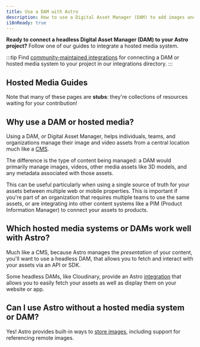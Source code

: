 ```yaml
---
title: Use a DAM with Astro
description: How to use a Digital Asset Manager (DAM) to add images and videos to Astro
i18nReady: true
---
```



**Ready to connect a headless Digital Asset Manager (DAM) to your Astro project?** Follow one of our guides to integrate a hosted media system.

:::tip
Find [community-maintained integrations](https://astro.build/integrations/) for connecting a DAM or hosted media system to your project in our integrations directory. 
:::

## Hosted Media Guides

Note that many of these pages are **stubs**: they're collections of resources waiting for your contribution!



## Why use a DAM or hosted media?

Using a DAM, or Digital Asset Manager, helps individuals, teams, and organizations manage their image and video assets from a central location much like a [CMS](/en/guides/cms/).

The difference is the type of content being managed: a DAM would primarily manage images, videos, other media assets like 3D models, and any metadata associated with those assets.

This can be useful particularly when using a single source of truth for your assets between multiple web or mobile properties. This is important if you're part of an organization that requires multiple teams to use the same assets, or are integrating into other content systems like a PIM (Product Information Manager) to connect your assets to products.

## Which hosted media systems or DAMs work well with Astro?

Much like a CMS, because Astro manages the _presentation_ of your content, you'll want to use a headless DAM, that allows you to fetch and interact with your assets via an API or SDK.

Some headless DAMs, like Cloudinary, provide an Astro [integration](/en/guides/integrations-guide/) that allows you to easily fetch your assets as well as display them on your website or app.

## Can I use Astro without a hosted media system or DAM?

Yes! Astro provides built-in ways to [store images](/en/guides/images/#where-to-store-images), including support for referencing remote images.

